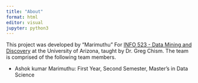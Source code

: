 ```yaml
---
title: "About"
format: html
editor: visual
jupyter: python3
---
```


This project was developed by "Marimuthu" For [INFO 523 - Data Mining and Discovery](https://datamineaz.org/) at the University of Arizona, taught by Dr. Greg Chism. The team is comprised of the following team members.

-   Ashok kumar Marimuthu: First Year, Second Semester, Master’s in Data Science
